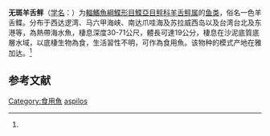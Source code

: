 {{Speciesbox
| name = 无斑羊舌鲆
| status = NE
| status_system = IUCN3.1
| image = 
| genus = Arnoglossus
| species = aspilos
| authority = (Bleeker, 1851)<ref name='id8639'>{{cite web| url =http://www.bioinfo.cn/db05/BjdwSpecies.php?action=view&id=8639| title =无斑羊舌鲆| work =《中国动物物种编目数据库》| publisher =中国科学院微生物研究所| author =中国科学院动物研究所| accessdate =2009-04-16| deadurl =yes| archiveurl =https://web.archive.org/web/20160305022953/http://www.bioinfo.cn/db05/BjdwSpecies.php?action=view&id=8639| archivedate =2016-03-05}}</ref>
| synonyms = *''Rhombus aspilos ,Bleeker, 1851''
*''Arnoglossus aspilus ,Bleeker, 1851''
*''Bothus aspilus ,Bleeker, 1851''
}}

'''无斑羊舌鲆'''（[[学名|学名]]：{{lang|la|''Arnoglossus aspilos''}}）为[[輻鰭魚綱|輻鰭魚綱]][[鰈形目|鰈形目]][[鰈亞目|鰈亞目]][[鲆科|鲆科]][[羊舌鲆属|羊舌鲆属]]的[[鱼类|鱼类]]，俗名一色羊舌鲽。分布于西达逻湾、马六甲海峡、南达爪哇海及苏拉威西岛以及台湾台北及东港等，為熱帶海水魚，棲息深度30-71公尺，體長可達19公分，棲息在沙泥底質底層水域，以底棲生物為食，生活習性不明，可作為食用魚。该物种的模式产地在雅加达。<ref name='id8639'/>

== 参考文献 ==
{{reflist}}

{{Wikispecies|Arnoglossus aspilos}}
{{Taxonbar|from=Q931183}}

[[Category:食用魚|Category:食用魚]]
[[Category:羊舌鲆属|aspilos]]


{{Pleuronectiformes-stub}}